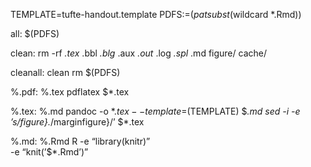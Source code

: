 TEMPLATE=tufte-handout.template
PDFS:=$(patsubst %.Rmd,%.pdf,$(wildcard *.Rmd))

all: $(PDFS)

clean:
	rm -rf *.tex *.bbl *.blg *.aux *.out *.log *.spl *.md figure/ cache/

cleanall: clean
	rm $(PDFS)

%.pdf: %.tex
	pdflatex $*.tex

%.tex: %.md
	pandoc -o $*.tex --template=$(TEMPLATE) $*.md
	sed -i -e 's/figure}.*/marginfigure}/' $*.tex

%.md: %.Rmd
	R -e "library(knitr)" \
	  -e "knit('$*.Rmd')"